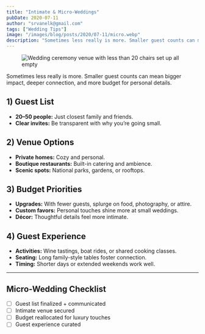 ```yaml
---
title: "Intimate & Micro-Weddings"
pubDate: 2020-07-11
author: "srvanelk@gmail.com"
tags: ["Wedding Tips"]
image: "/images/blog/posts/2020/07-11/micro.webp"
description: "Sometimes less really is more. Smaller guest counts can mean bigger impact, deeper connection, and more budget for personal details."
---
```


<figure>
  <img
    src="/images/blog/posts/2020/07-11/micro.webp"
    alt="Wedding ceremony venue with less than 20 chairs set up all empty"
  />
</figure>

Sometimes less really is more. Smaller guest counts can mean bigger impact, deeper connection, and more budget for personal details.

## 1) Guest List
- **20–50 people:** Just closest family and friends.
- **Clear invites:** Be transparent with why you’re going small.

## 2) Venue Options
- **Private homes:** Cozy and personal.
- **Boutique restaurants:** Built-in catering and ambience.
- **Scenic spots:** National parks, gardens, or rooftops.

## 3) Budget Priorities
- **Upgrades:** With fewer guests, splurge on food, photography, or attire.
- **Custom favors:** Personal touches shine more at small weddings.
- **Décor:** Thoughtful details feel more intimate.

## 4) Guest Experience
- **Activities:** Wine tastings, boat rides, or shared cooking classes.
- **Seating:** Long family-style tables foster connection.
- **Timing:** Shorter days or extended weekends work well.

---

## Micro-Wedding Checklist
- [ ] Guest list finalized + communicated
- [ ] Intimate venue secured
- [ ] Budget reallocated for luxury touches
- [ ] Guest experience curated
